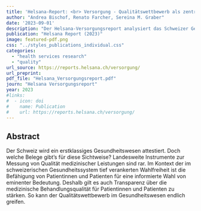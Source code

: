 ```yaml
---
title: 'Helsana-Report: <br> Versorgung - Qualitätswettbewerb als zentraler Erfolgsfaktor'
author: "Andrea Bischof, Renato Farcher, Sereina M. Graber"
date: '2023-09-01'
description: "Der Helsana-Versorgungsreport analysiert das Schweizer Gesundheitssystem mit Fokus auf Versorgungsqualität, insbesondere in den Bereichen Prävention, chronische Krankheiten und Medikamentensicherheit. Der Bericht hebt hervor, dass mehr Transparenz und der gezielte Einsatz von Krankenversicherungsdaten dazu beitragen können, Fehlversorgung und Versorgungslücken zu erkennen, wodurch sowohl für Versicherte als auch für das gesamte Gesundheitssystem ein erheblicher Mehrwert geschaffen werden kann."
publication: "Helsana Report (2023)"
image: featured-pdf.png
css: "../styles_publications_individual.css"
categories:
  - "health services research"
  - "quality" 
url_source: https://reports.helsana.ch/versorgung/
url_preprint:
pdf_file: "Helsana_Versorgungsreport.pdf"
journ: "Helsana Versorgungsreport"
year: 2023
#links:
#  - icon: doi
#    name: Publication
#    url: https://reports.helsana.ch/versorgung/
---
```


## Abstract

Der Schweiz wird ein erstklassiges Gesundheitswesen attestiert. Doch welche Belege gibt’s für diese Sichtweise? Landesweite Instrumente zur Messung von Qualität medizinischer Leistungen sind rar. Im Kontext der im schweizerischen Gesundheitssystem tief verankerten Wahlfreiheit ist die Befähigung von Patientinnen und Patienten für eine informierte Wahl von eminenter Bedeutung. Deshalb gilt es auch Transparenz über die medizinische Behandlungsqualität für Patientinnen und Patienten zu stärken. So kann der Qualitätswettbewerb im Gesundheitswesen endlich greifen.
